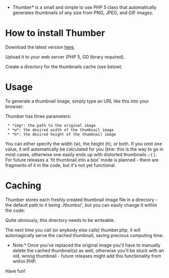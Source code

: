 *Thumber* is a small and simple to use PHP 5 class that automatically generates thumbnails of any size from PNG, JPEG, and GIF images.


= How to install Thumber =

Download the latest version [http://code.google.com/p/phpthumbmaker/downloads/list here].

Upload it to your web server (PHP 5, GD library required).

Create a directory for the thumbnails cache (see below).

= Usage =

To generate a thumbnail image, simply type an URL like this into your browser:

{{{http://yourserver.org/thumber.php?img=images/abc.png&h=200}}}

Thumber has three parameters:

  * *img*: the path to the original image
  * *w*: the desired width of the thumbnail image
  * *h*: the desired height of the thumbnail image

You can either specify the width (w), the height (h), or both. If you omit one value, it will automatically be calculated for you (btw: this is the way to go in most cases, otherwise one easily ends up with distorted thumbnails :-(  ). For future releases a 'fit thumbnail into a box' mode is planned - there are fragments of it in the code, but it's not yet functional.

= Caching =

Thumber stores each freshly created thumbnail image file in a directory - the default path to it being ./thumbs/', but you can easily change it within the code:

{{{define('PATH_TO_THUMBS', './thumbs/');}}}

Quite obviously, this directory needs to be writeable.

The next time you call (or anybody else calls) thumber.php, it will automagically serve the cached thumbnail, saving precious computing time.

*Note:* Once you've replaced the original image you'll have to manually delete the cached thumbnail(s) as well, otherwise you'll be stuck with an old, wrong thumbnail - future releases might add this functionality  from within PHP.

Have fun!